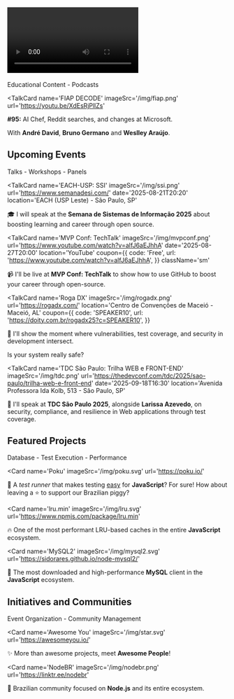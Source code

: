 
## <Video /> Recent Videos

<div className='badge'>
  <span>Educational Content - Podcasts</span>
</div>

<TalkCard
  name='FIAP DECODE'
  imageSrc='/img/fiap.png'
  url='https://youtu.be/XdEsRjPllZs'
>

**#95:** AI Chef, Reddit searches, and changes at Microsoft.

With **André David**, **Bruno Germano** and **Weslley Araújo**.

</TalkCard>

## <Pin /> Upcoming Events

<div className='badge'>
  <span>Talks - Workshops - Panels</span>
</div>

<TalkCard
  name='EACH-USP: SSI'
  imageSrc='/img/ssi.png'
  url='https://www.semanadesi.com/'
  date='2025-08-21T20:20'
  location='EACH (USP Leste) - São Paulo, SP'
>

🎓 I will speak at the **Semana de Sistemas de Informação 2025** about boosting learning and career through open source.

</TalkCard>

<TalkCard
  name='MVP Conf: TechTalk'
  imageSrc='/img/mvpconf.png'
  url='https://www.youtube.com/watch?v=alfJ6aEJhhA'
  date='2025-08-27T20:00'
  location='YouTube'
  coupon={{
    code: 'Free',
    url: 'https://www.youtube.com/watch?v=alfJ6aEJhhA',
  }}
  className='sm'
>

📹 I'll be live at **MVP Conf: TechTalk** to show how to use GitHub to boost your career through open-source.

</TalkCard>

<TalkCard
  name='Roga DX'
  imageSrc='/img/rogadx.png'
  url='https://rogadx.com/'
  location='Centro de Convenções de Maceió - Maceió, AL'
  coupon={{
    code: 'SPEAKER10',
    url: 'https://doity.com.br/rogadx25?c=SPEAKER10',
  }}
>

👾 I'll show the moment where vulnerabilities, test coverage, and security in development intersect.

Is your system really safe?

</TalkCard>

<TalkCard
  name='TDC São Paulo: Trilha WEB e FRONT-END'
  imageSrc='/img/tdc.png'
  url='https://thedevconf.com/tdc/2025/sao-paulo/trilha-web-e-front-end'
  date='2025-09-18T16:30'
  location='Avenida Professora Ida Kolb, 513 - São Paulo, SP'
>

🔐 I'll speak at **TDC São Paulo 2025**, alongside **Larissa Azevedo**, on security, compliance, and resilience in Web applications through test coverage.

</TalkCard>

## <Star /> Featured Projects

<div className='badge'>
  <span>Database - Test Execution - Performance</span>
</div>

<Card
  name='Poku'
  imageSrc='/img/poku.svg'
  url='https://poku.io/'
>

🐷 A _test runner_ that makes testing <ins>easy</ins> for **JavaScript**? For sure! How about leaving a ⭐️ to support our Brazilian piggy?

</Card>

<Card
  name='lru.min'
  imageSrc='/img/lru.svg'
  url='https://www.npmjs.com/package/lru.min'
>

🔥 One of the most performant LRU-based caches in the entire **JavaScript** ecosystem.

</Card>

<Card
  name='MySQL2'
  imageSrc='/img/mysql2.svg'
  url='https://sidorares.github.io/node-mysql2/'
>

🐬 The most downloaded and high-performance **MySQL** client in the **JavaScript** ecosystem.

</Card>

## <HeartHandshake /> Initiatives and Communities

<div className='badge'>
  <span>Event Organization - Community Management</span>
</div>

<Card
  name='Awesome You'
  imageSrc='/img/star.svg'
  url='https://awesomeyou.io/'
>

✨ More than awesome projects, meet **Awesome People**!

</Card>

<Card
  name='NodeBR'
  imageSrc='/img/nodebr.png'
  url='https://linktr.ee/nodebr'
>

🐢 Brazilian community focused on **Node.js** and its entire ecosystem.

</Card>
